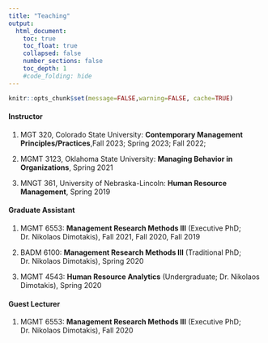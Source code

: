 ```yaml
---
title: "Teaching"
output:
  html_document:
    toc: true
    toc_float: true
    collapsed: false
    number_sections: false
    toc_depth: 1
    #code_folding: hide
---
```


```r
knitr::opts_chunk$set(message=FALSE,warning=FALSE, cache=TRUE)
```

#### Instructor
1. MGT 320, Colorado State University: **Contemporary Management Principles/Practices**,Fall 2023; Spring 2023; Fall 2022;

2. MGMT 3123, Oklahoma State University: **Managing Behavior in Organizations**, Spring 2021 

3. MNGT 361, University of Nebraska-Lincoln: **Human Resource Management**, Spring 2019 

#### Graduate Assistant
1. MGMT 6553: **Management Research Methods III** (Executive PhD; Dr. Nikolaos Dimotakis), Fall 2021, Fall 2020, Fall 2019

2. BADM 6100: **Management Research Methods III** (Traditional PhD; Dr. Nikolaos Dimotakis), Spring 2020

3. MGMT 4543: **Human Resource Analytics** (Undergraduate; Dr. Nikolaos Dimotakis), Spring 2020

#### Guest Lecturer
1. MGMT 6553: **Management Research Methods III** (Executive PhD; Dr. Nikolaos Dimotakis), Fall 2020